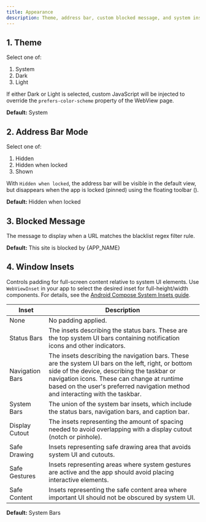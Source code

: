 ```yaml
---
title: Appearance
description: Theme, address bar, custom blocked message, and system insets
---
```



## 1. Theme

Select one of:

1. System  
1. Dark  
1. Light  

If either Dark or Light is selected, custom JavaScript will be injected to override the `prefers-color-scheme` property of the WebView page.

**Default:** System

## 2. Address Bar Mode

Select one of:

1. Hidden  
1. Hidden when locked  
1. Shown  

With `Hidden when locked`, the address bar will be visible in the default view, but disappears when the app is locked (pinned) using the floating toolbar <span className="inline-flex">(<Wrench className="-rotate-90"/>)</span>.

**Default:** Hidden when locked

## 3. Blocked Message

The message to display when a URL matches the blacklist regex filter rule.

**Default:** This site is blocked by {APP_NAME}

## 4. Window Insets

Controls padding for full-screen content relative to system UI elements. Use `WebViewInset` in your app to select the desired inset for full-height/width components. For details, see the [Android Compose System Insets guide](https://developer.android.com/develop/ui/compose/system/insets).

| Inset | Description |
|-------|------------|
| None | No padding applied. |
| Status Bars | The insets describing the status bars. These are the top system UI bars containing notification icons and other indicators. |
| Navigation Bars | The insets describing the navigation bars. These are the system UI bars on the left, right, or bottom side of the device, describing the taskbar or navigation icons. These can change at runtime based on the user's preferred navigation method and interacting with the taskbar. |
| System Bars | The union of the system bar insets, which include the status bars, navigation bars, and caption bar. |
| Display Cutout | The insets representing the amount of spacing needed to avoid overlapping with a display cutout (notch or pinhole). |
| Safe Drawing | Insets representing safe drawing area that avoids system UI and cutouts. |
| Safe Gestures | Insets representing areas where system gestures are active and the app should avoid placing interactive elements. |
| Safe Content | Insets representing the safe content area where important UI should not be obscured by system UI. |

**Default:** System Bars